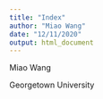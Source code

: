 ```yaml
---
title: "Index"
author: "Miao Wang"
date: "12/11/2020"
output: html_document
---
```


Miao Wang

Georgetown University